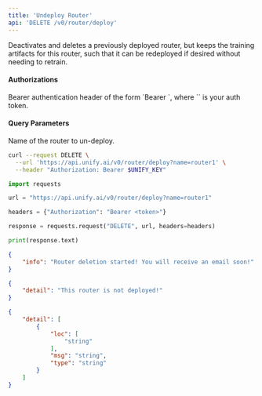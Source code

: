 ```yaml
---
title: 'Undeploy Router'
api: 'DELETE /v0/router/deploy'
---
```

Deactivates and deletes a previously deployed router, but keeps the training
artifacts for this router, such that it can be redeployed if desired without needing
to retrain.

#### Authorizations

<ParamField header="Authorization" type="string" required="true">
  Bearer authentication header of the form `Bearer <token>`, where `<token>` is your auth token.
</ParamField>

#### Query Parameters

<ParamField query="name" type="string" required="true">
Name of the router to un-deploy.
</ParamField>

<RequestExample>

```bash cURL
curl --request DELETE \
  --url 'https://api.unify.ai/v0/router/deploy?name=router1' \
  --header "Authorization: Bearer $UNIFY_KEY"
```

```python Python
import requests

url = "https://api.unify.ai/v0/router/deploy?name=router1"

headers = {"Authorization": "Bearer <token>"}

response = requests.request("DELETE", url, headers=headers)

print(response.text)
```

</RequestExample>
<ResponseExample>

```json 200
{
    "info": "Router deletion started! You will receive an email soon!"
}
```

```json 400
{
    "detail": "This router is not deployed!"
}
```

```json 422
{
    "detail": [
        {
            "loc": [
                "string"
            ],
            "msg": "string",
            "type": "string"
        }
    ]
}
```

</ResponseExample>

